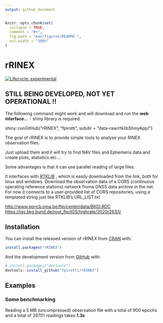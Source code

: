 ```yaml
---
output: github_document
---
```


<!-- README.md is generated from README.Rmd. Please edit that file -->

```r
knitr::opts_chunk$set(
  collapse = TRUE,
  comment = "#>",
  fig.path = "man/figures/README-",
  out.width = "100%"
)
```

# rRINEX

<!-- badges: start -->

[![Lifecycle: experimental](https://img.shields.io/badge/lifecycle-experimental-orange.svg)](https://lifecycle.r-lib.org/articles/stages.html#experimental)

<!-- badges: end -->

## STILL BEING DEVELOPED, NOT YET OPERATIONAL !!

The following command might work and will download and run the **web interface...** - shiny library is required.

shiny::runGitHub("rRINEX", "fpirotti", subdir = "data-raw/rtklibShinyApp/")

The goal of rRINEX is to provide simple tools to analyse your RINEX observation files.

Just upload them and it will try to find NAV files and Ephemeris data and create plots, statistics etc....

Some advantages is that it can use parallel reading of large files.

It interfaces with [*RTKLIB*](http://www.rtklib.com){target="_blank"} , which is easily downloaded from the link, both for linux and windows. Download the observation data of a CORS (continuous operating reference stations) network froma GNSS data archive in the net. For now it connects to a user-provided list of CORS repositories, using a templated string just like RTKLIB's URL_LIST.txt

<http://www.epncb.oma.be/ftp/center/data/BKGI.RDC> <https://igs.bkg.bund.de/root_ftp/IGS/highrate/2020/263/l/>

## Installation

You can install the released version of rRINEX from [CRAN](https://CRAN.R-project.org) with:

``` r
install.packages("rRINEX")
```

And the development version from [GitHub](https://github.com/) with:

``` r
# install.packages("devtools")
devtools::install_github("fpirotti/rRINEX")
```

## Examples

### Some benchmarking

Reading a 5 MB (uncompressed) observation file with a total of 900 epochs and a total of 26701 readings takes **1.3s**
